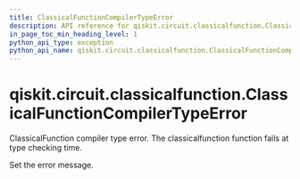 ```yaml
---
title: ClassicalFunctionCompilerTypeError
description: API reference for qiskit.circuit.classicalfunction.ClassicalFunctionCompilerTypeError
in_page_toc_min_heading_level: 1
python_api_type: exception
python_api_name: qiskit.circuit.classicalfunction.ClassicalFunctionCompilerTypeError
---
```


<span id="qiskit-circuit-classicalfunction-classicalfunctioncompilertypeerror" />

# qiskit.circuit.classicalfunction.ClassicalFunctionCompilerTypeError

<Class id="qiskit.circuit.classicalfunction.ClassicalFunctionCompilerTypeError" isDedicatedPage={true} github="https://github.com/Qiskit/qiskit/tree/stable/1.0/qiskit/circuit/classicalfunction/exceptions.py#L31-L35" signature="qiskit.circuit.classicalfunction.ClassicalFunctionCompilerTypeError(*message)">
  ClassicalFunction compiler type error. The classicalfunction function fails at type checking time.

  Set the error message.
</Class>

